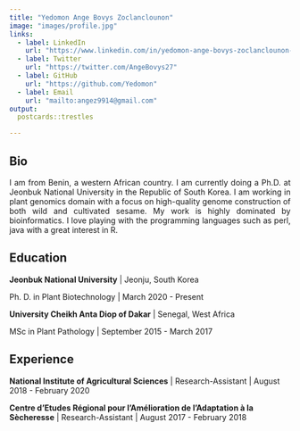 ```yaml
---
title: "Yedomon Ange Bovys Zoclanclounon"
image: "images/profile.jpg"
links:
  - label: LinkedIn
    url: "https://www.linkedin.com/in/yedomon-ange-bovys-zoclanclounon-660a1755/"
  - label: Twitter
    url: "https://twitter.com/AngeBovys27"
  - label: GitHub
    url: "https://github.com/Yedomon"
  - label: Email
    url: "mailto:angez9914@gmail.com"
output:
  postcards::trestles

---
```


## Bio

<p style="text-align:justify;">I am from Benin, a western African country. I am currently doing a Ph.D. at Jeonbuk National University in the Republic of South Korea. I am working in plant genomics domain with a focus on high-quality genome construction of both wild and cultivated sesame. My work is highly dominated by bioinformatics. I love playing with the programming languages such as perl, java with a great interest in R. </p>


## Education


**Jeonbuk National University** | Jeonju, South Korea

Ph. D. in Plant Biotechnology | March 2020 - Present

**University Cheikh Anta Diop of Dakar** | Senegal, West Africa

MSc in Plant Pathology | September 2015 - March 2017


## Experience

**National Institute of Agricultural Sciences** 
| Research-Assistant 
| August 2018 - February 2020

**Centre d’Etudes Régional pour l’Amélioration de l’Adaptation à la Sècheresse**
| Research-Assistant 
| August 2017 - February 2018



